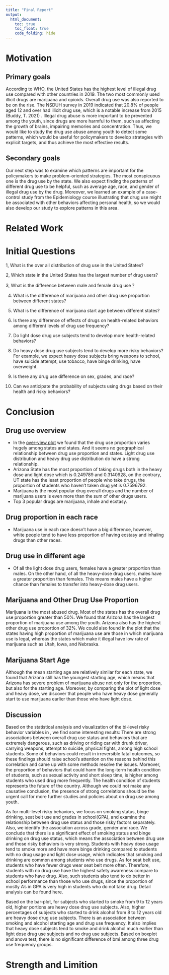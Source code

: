 ```yaml
---
title: "Final Report"
output: 
  html_document:
    toc: true
    toc_float: true
    code_folding: hide
---
```


# Motivation

## Primary goals
According to WHO, the United States has the highest level of illegal drug use compared with other countries in 2019. The two most commonly used illicit drugs are marijuana and opioids. Overall drug use was also reported to be on the rise. The NSDUH survey in 2019 indicated that 20.8% of people aged 12 and over had illicit drug use, which is a notable increase from 2015 (Buddy, T. 2021) . Illegal drug abuse is more important to be prevented among the youth, since drugs are more harmful to them, such as affecting the growth of brains, impairing memories and concentration. Thus, we would like to study the drug use abuse among youth to detect some patterns, which would be useful for policymakers to develop strategies with explicit targets, and thus achieve the most effective results.

## Secondary goals
Our next step was to examine which patterns are important for the policymakers to make problem-oriented strategies. The most conspicuous one is the drug use by the state. We also expect finding the patterns of different drug use to be helpful, such as average age, race, and gender of illegal drug use by the drug. Moreover, we learned an example of a case-control study from the Epidemiology course illustrating that drug use might be associated with other behaviors affecting personal health, so we would also develop our study to explore patterns in this area.

# Related Work


# Initial Questions
1, What is the over all distribution of drug use in the United States?

2, Which state in the United States has the largest number of drug users?

3, What is the difference between male and female drug use？

4. What is the difference of marijuana and other drug use proportion between different states?

5. What is the difference of marijuana start age between different states?

6. Is there any difference of effects of drugs on health-related behaviors among different levels of drug use frequency? 

7. Do light dose drug use subjects tend to develop more health-related behaviors? 

8. Do heavy dose drug use subjects tend to develop more risky behaviors? For example, we expect heavy dose subjects bring weapons to school, have suicide attempt, use tobacco, have binge drinking, have overweight.

9. Is there any drug use difference on sex, grades, and race? 

10. Can we anticipate the probability of subjects using drugs based on their health and risky behaviors?


# Conclusion

## Drug use overview
- In the [over-view plot](Data_exploration.html) we found that the drug use proportion varies hugely among states and states. And it seems no geographical relationship between drug use proportion and states. Light drug use distribution and heavy drug use distribution do have a strong relationship. 
- Arizona State has the most proportion of taking drugs both in the heavy dose and light dose which is 0.249789 and 0.3140928, on the contrary, UT state has the least proportion of people who take drugs, the proportion of students who haven’t taken drug yet is 0.7596792.
- Marijuana is the most popular drug overall drugs and the number of marijuana users is even more than the sum of other drugs users.
- Top 3 popular drugs are marijuana, inhale and ecstasy.

## Drug proportion in each race
- Marijuana use in each race doesn’t have a big difference, however, white people tend to have less proportion of having ecstasy and inhaling drugs than other races.


## Drug use in different age
- Of all the light dose drug users, females have a greater proportion than males. On the other hand, of all the heavy-dose drug users, males have a greater proportion than females. This means males have a higher chance than females to transfer into heavy-dose drug users.

## Marijuana and Other Drug Use Proportion
Marijuana is the most abused drug. Most of the states has the overall drug use proportion greater than 50%. We found that Arizona has the largest proportion of marijuana use among the youth. Arizona also has the highest other drug use proportion of 32%. We could also found in the plot that the states having high proportion of marijuana use are those in which marijuana use is legal, whereas the states which make it illegal have low rate of marijuana such as Utah, Iowa, and Nebraska.

## Marijuana Start Age
Although the mean starting age are relatively similar for each state, we found that Arizona still has the youngest starting age, which means that Arizona has severe problem of marijuana abuse not only for the proportion, but also for the starting age. Moreover, by comparing the plot of light dose and heavy dose, we discover that people who have heavy dose generally start to use marijuana earlier than those who have light dose.

## Discussion
Based on the statistical analysis and visualization of the bi-level risky behavior variables in , we find some interesting results:
There are strong associations between overall drug use status and behaviors that are extremely dangerous, such as driving or riding car with drunk driver, carrying weapons, attempt to suicide, physical fights, among high school students. Some of behaviors could result in irreversible fatal outcomes, so these findings should raise school’s attention on the reasons behind this correlation and came up with some methods resolve the issues. Moreover, the proportion of behaviors that could harm the long-term health condition of students, such as sexual activity and short sleep time, is higher among students who used drug more frequently. The health condition of students represents the future of the country. Although we could not make any causative conclusion, the presence of strong correlations should be the urgent call for more further studies and policies about on drug use among youth.

As for multi-level risky behaviors, we focus on smoking status, binge drinking, seat belt use and grades in school(GPA), and examine the relationship between drug use status and those risky factors separately. Also, we identify the association across grade, gender and race. We conclude that there is a significant effect of smoking status and binge drinking on drug use status, which means the association between drug use and those risky behaviors is very strong. Students with heavy dose usage tend to smoke more and have more binge drinking compared to students with no drug usage and light dose usage, which indicates that smoking and drinking are common among students who use drugs. As for seat belt use, students who have fewer drugs wear seat belt more often. Therefore, students with no drug use have the highest safety awareness compare to students who have drug. Also, such students also tend to do better in school performance than those who use drugs, since the proportion of mostly A’s in GPA is very high in students who do not take drug. Detail analysis can be found here.

Based on the bar-plot, for subjects who started to smoke from 9 to 12 years old, higher portions are heavy dose drug use subjects. Also, higher percentages of subjects who started to drink alcohol from 8 to 12 years old are heavy dose drug use subjects. There is an association between smoking and alcohol starting age and drug use frequency. It also implies that heavy dose subjects tend to smoke and drink alcohol much earlier than light dose drug use subjects and no drug use subjects. Based on boxplot and anova test, there is no significant difference of bmi among three drug use frequency groups.

# Strength and Limition

